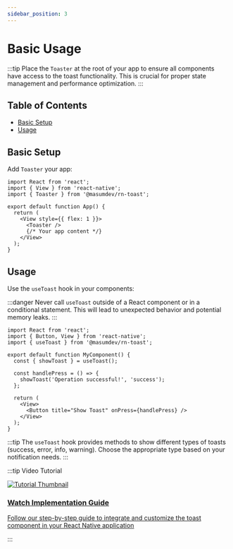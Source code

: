 ```yaml
---
sidebar_position: 3
---
```


# Basic Usage

:::tip
Place the `Toaster` at the root of your app to ensure all components have access to the toast functionality. This is crucial for proper state management and performance optimization.
:::

## Table of Contents
- [Basic Setup](#basic-setup)
- [Usage](#usage)

## Basic Setup
Add `Toaster` your app:

```tsx
import React from 'react';
import { View } from 'react-native';
import { Toaster } from '@masumdev/rn-toast';

export default function App() {
  return (
    <View style={{ flex: 1 }}>
      <Toaster />
      {/* Your app content */}
    </View>
  );
}
```

## Usage
Use the `useToast` hook in your components:

:::danger
Never call `useToast` outside of a React component or in a conditional statement. This will lead to unexpected behavior and potential memory leaks.
:::

```tsx
import React from 'react';
import { Button, View } from 'react-native';
import { useToast } from '@masumdev/rn-toast';

export default function MyComponent() {
  const { showToast } = useToast();

  const handlePress = () => {
    showToast('Operation successful!', 'success');
  };

  return (
    <View>
      <Button title="Show Toast" onPress={handlePress} />
    </View>
  );
}
```

:::tip
The `useToast` hook provides methods to show different types of toasts (success, error, info, warning). Choose the appropriate type based on your notification needs.
:::

:::tip Video Tutorial
<div style={{ display: 'flex', flexDirection: 'column', marginTop: '20px', marginBottom: '20px' }}>
  <a href="/docs/rn-toast/tutorial#video-tutorial" style={{ textDecoration: 'none' }}>
    <div style={{ textAlign: 'center', padding: '20px', border: '1px solid #e0e0e0', borderRadius: '8px', width: '100%', background: 'rgb(187, 196, 185)' }}>
      <img src="https://img.youtube.com/vi/ytdpXMd1fqU/maxresdefault.jpg" alt="Tutorial Thumbnail" style={{ width: '100%', borderRadius: '4px', marginBottom: '15px' }} />
      <h3 style={{ margin: '0', color: 'rgb(38, 121, 67)' }}>Watch Implementation Guide</h3>
      <p style={{ margin: '10px 0 0', color: 'rgb(51, 54, 51)' }}>Follow our step-by-step guide to integrate and customize the toast component in your React Native application</p>
    </div>
  </a>
</div>
:::